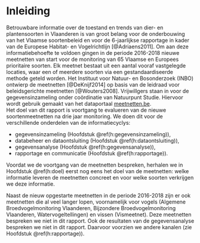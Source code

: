 # Inleiding

Betrouwbare informatie over de toestand en trends van dier- en plantensoorten in Vlaanderen is van
groot belang voor de onderbouwing van het Vlaamse soortenbeleid en voor de 6-jaarlijkse rapportage in kader van de Europese Habitat- en Vogelrichtlijn [@Adriaens2011]. Om aan deze informatiebehoefte te voldoen gingen in de periode 2016-2018 nieuwe meetnetten van start voor de monitoring van 65 Vlaamse en Europees prioritaire soorten. Elk meetnet bestaat uit een aantal vooraf vastgelegde locaties, waar een of meerdere soorten via een gestandaardiseerde methode geteld worden. Het Instituut voor Natuur- en Bosonderzoek (INBO) ontwierp de meetnetten [@DeKnijf2014] op basis van de leidraad voor beleidsgerichte meetnetten [@Wouters2008]. Vrijwillgers staan in voor de gegevensinzameling onder coördinatie van Natuurpunt Studie. Hiervoor wordt gebruik gemaakt van het dataportaal [meetnetten.be](https://www.meetnetten.be).      
Het doel van dit rapport is voortgang te evalueren van de nieuwe soortenmeetnetten na drie jaar monitoring. We doen dit voor de verschillende onderdelen van de informatiecyclys:

* gegevensinzameling (Hoofdstuk \@ref(h:gegevensinzameling)),
* databeheer en dataontsluiting (Hoofdstuk \@ref(h:dataontsluiting)),
* gegevensanalyse (Hoofdstuk \@ref(h:gegevensanalyse)),
* rapportage en communicatie (Hoofdstuk \@ref(h:rapportage)).

Voordat we de voortgang van de meetnetten bespreken, herhalen we in Hoofdstuk \@ref(h:doel) eerst nog eens het doel van de meetnetten: welke informatie leveren de meetnetten concreet en voor welke soorten verkrijgen we deze informatie. 

Naast de nieuw opgestarte meetnetten in de periode 2016-2018 zijn er ook meetnetten die al veel langer lopen, voornamelijk voor vogels (Algemene Broedvogelmonitoring Vlaanderen, Bijzondere Broedvogelmonitoring Vlaanderen, Watervogeltellingen) en vissen (Vismeetnet). Deze meetnetten bespreken we niet in dit rapport. Ook de resultaten van de gegevensanalyse bespreken we niet in dit rapport. Daarvoor voorzien we andere kanalen (zie Hoofdstuk \@ref(h:rapportage)).

